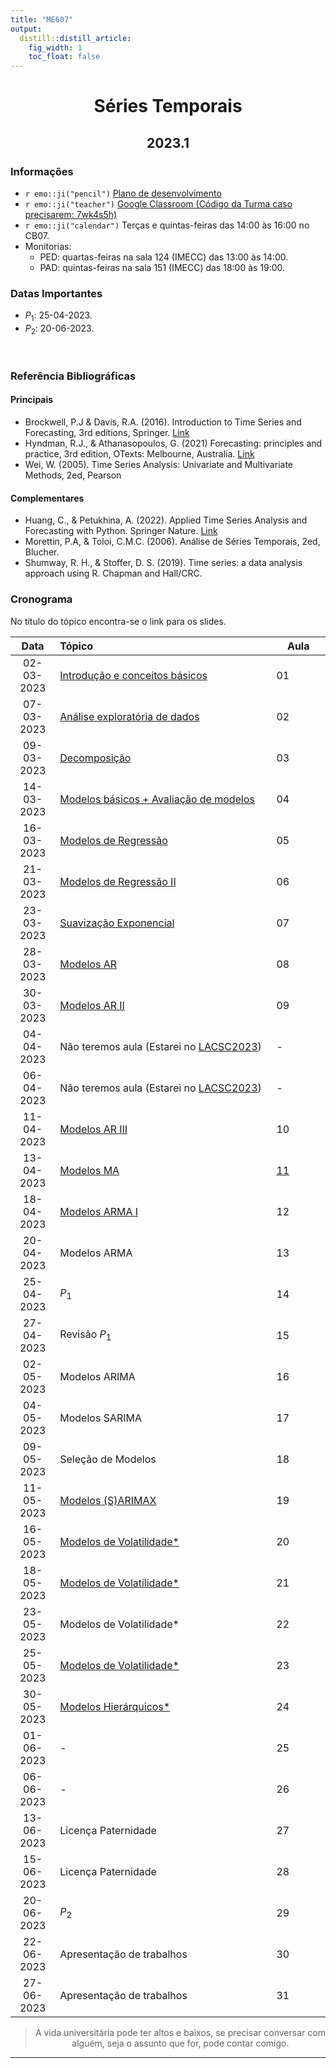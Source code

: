 ```yaml
---
title: "ME607"
output:
  distill::distill_article: 
    fig_width: 1
    toc_float: false  
---
```


<center>

# Séries Temporais

## 2023.1


</center>

### Informações 

- `r emo::ji("pencil")` [Plano de desenvolvimento](https://github.com/ctruciosm/ctruciosm.github.io/blob/master/documentos/ME607A_Ementa_2023S1.pdf)
- `r emo::ji("teacher")` [Google Classroom  (Código da Turma caso precisarem: 7wk4s5h)](https://classroom.google.com/c/NTgyMTk0MzMyMDE2?cjc=7wk4s5h)
- `r emo::ji("calendar")` Terças e quintas-feiras das 14:00 às 16:00 no CB07.
- Monitorias: 
  *   PED: quartas-feiras na sala 124 (IMECC) das 13:00 às 14:00.
  *   PAD: quintas-feiras na sala 151 (IMECC) das 18:00 às 19:00.

### Datas Importantes

- $P_1:$ 25-04-2023.
- $P_2:$ 20-06-2023.
 

</br>



### Referência Bibliográficas

#### Principais

- Brockwell, P.J & Davis, R.A. (2016). Introduction to Time Series and Forecasting, 3rd editions, Springer. [Link](https://link.springer.com/book/10.1007/978-3-319-29854-2)
- Hyndman, R.J., \& Athanasopoulos, G. (2021) Forecasting: principles and practice, 3rd edition, OTexts: Melbourne, Australia. [Link](https://otexts.com/fpp3/)
- Wei, W. (2005). Time Series Analysis: Univariate and Multivariate Methods, 2ed, Pearson


#### Complementares


- Huang, C., \& Petukhina, A. (2022). Applied Time Series Analysis and Forecasting with Python. Springer Nature. [Link](https://link.springer.com/book/10.1007/978-3-031-13584-2)
- Morettin, P.A, \& Toloi, C.M.C. (2006). Análise de Séries Temporais, 2ed, Blucher.
- Shumway, R. H., & Stoffer, D. S. (2019). Time series: a data analysis approach using R. Chapman and Hall/CRC.




### **Cronograma**

No título do tópico encontra-se o link para os slides.


| Data  | Tópico                         | Aula |
|:-----:|:-------------------------------|--------|
| 02-03-2023    | [Introdução e conceitos básicos](https://ctruciosm.github.io/ME607-unicamp/Aula01.html) | 01 | 
| 07-03-2023     | [Análise exploratória de dados](https://ctruciosm.github.io/ME607-unicamp/Aula02.html) | 02 | 
| 09-03-2023     | [Decomposição](https://ctruciosm.github.io/ME607-unicamp/Aula03.html)   | 03 | 
| 14-03-2023     | [Modelos básicos + Avaliação de modelos](https://ctruciosm.github.io/ME607-unicamp/Aula04.html) | 04 | 
| 16-03-2023     | [Modelos de Regressão](https://ctruciosm.github.io/ME607-unicamp/Aula05.html) | 05 | 
| 21-03-2023     | [Modelos de Regressão II](https://ctruciosm.github.io/ME607-unicamp/Aula06.html) | 06 | 
| 23-03-2023     | [Suavização Exponencial](https://ctruciosm.github.io/ME607-unicamp/Aula07.html)  | 07 | 
| 28-03-2023     | [Modelos AR](https://ctruciosm.shinyapps.io/Aula08/#/title-slide) | 08 | 
| 30-03-2023     | [Modelos AR II](https://ctruciosm.github.io/ME607-unicamp/Aula09.html)   | 09 | 
| 04-04-2023     | Não teremos aula (Estarei no [LACSC2023](https://congreso-lacsc2023.pucp.edu.pe/about/welcome))   | - | 
| 06-04-2023     | Não teremos aula (Estarei no [LACSC2023](https://congreso-lacsc2023.pucp.edu.pe/about/welcome))  | - | 
| 11-04-2023     | [Modelos AR III](https://ctruciosm.github.io/ME607-unicamp/Aula10.html)  | 10 | 
| 13-04-2023     | [Modelos MA](https://ctruciosm.shinyapps.io/Aula11/#/title-slide) | [11]((https://ctruciosm.github.io/ME607-unicamp/Aula11.html)) | 
| 18-04-2023     | [Modelos ARMA I](https://ctruciosm.github.io/ME607-unicamp/Aula12.html)  | 12 | 
| 20-04-2023     | Modelos ARMA    | 13 | 
| 25-04-2023     | $P_1$ | 14 | 
| 27-04-2023     | Revisão $P_1$ | 15 |
| 02-05-2023     | Modelos ARIMA | 16 | 
| 04-05-2023     | Modelos SARIMA | 17 | 
| 09-05-2023     | Seleção de Modelos | 18 | 
| 11-05-2023     | [Modelos (S)ARIMAX](https://github.com/ctruciosm/ctruciosm.github.io/blob/master/datasets/SARIMAX.ipynb)   | 19 | 
| 16-05-2023     | [Modelos de Volatilidade*](https://github.com/ctruciosm/ctruciosm.github.io/blob/master/datasets/IntroARCH.ipynb)   | 20 | 
| 18-05-2023     | [Modelos de Volatilidade*](https://github.com/ctruciosm/ctruciosm.github.io/blob/master/datasets/GARCH.ipynb)  | 21 | 
| 23-05-2023     | Modelos de Volatilidade* | 22 | 
| 25-05-2023     | [Modelos de Volatilidade*](https://github.com/ctruciosm/ctruciosm.github.io/blob/master/datasets/VaRES.ipynb) | 23 | 
| 30-05-2023     | [Modelos Hierárquicos*](datasets/STH.nb.html)  | 24 | 
| 01-06-2023     | -                      | 25 | 
| 06-06-2023     | -                      | 26 | 
| 13-06-2023     | Licença Paternidade    | 27 | 
| 15-06-2023     | Licença Paternidade    | 28 | 
| 20-06-2023     | $P_2$ | 29 | 
| 22-06-2023     | Apresentação de trabalhos | 30 | 
| 27-06-2023     | Apresentação de trabalhos | 31 | 

<center>

> A vida universitária pode ter altos e baixos, se precisar conversar com alguém, seja o assunto que for, pode contar comigo. 

</center>



---- 